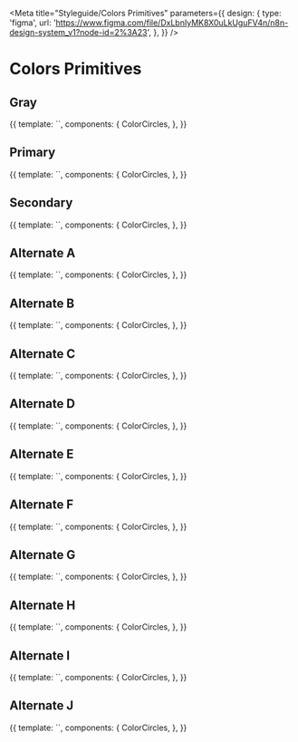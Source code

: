 
<Meta
	title="Styleguide/Colors Primitives"
	parameters={{
		design: {
			type: 'figma',
			url: 'https://www.figma.com/file/DxLbnIyMK8X0uLkUguFV4n/n8n-design-system_v1?node-id=2%3A23',
		},
	}}
/>

# Colors Primitives

## Gray

<Canvas>
	<Story name="gray">
		{{
			template: `<color-circles :colors="['--prim-gray-820', '--prim-gray-800', '--prim-gray-740', '--prim-gray-670', '--prim-gray-540', '--prim-gray-490', '--prim-gray-420', '--prim-gray-320', '--prim-gray-200', '--prim-gray-120', '--prim-gray-70', '--prim-gray-30', '--prim-gray-40', '--prim-gray-10', '--prim-gray-0']" />`,
			components: {
				ColorCircles,
			},
		}}
	</Story>
</Canvas>

## Primary

<Canvas>
	<Story name="primary">
		{{
			template: `<color-circles :colors="['--prim-color-primary-shade-300', '--prim-color-primary-shade-100', '--prim-color-primary', '--prim-color-primary-tint-100', '--prim-color-primary-tint-200', '--prim-color-primary-tint-250', '--prim-color-primary-tint-300']" />`,
			components: {
				ColorCircles,
			},
		}}
	</Story>
</Canvas>

## Secondary

<Canvas>
	<Story name="secondary">
		{{
			template: `<color-circles :colors="['--prim-color-secondary-shade-250', '--prim-color-secondary-shade-100', '--prim-color-secondary', '--prim-color-secondary-tint-100', '--prim-color-secondary-tint-200', '--prim-color-secondary-tint-300', '--prim-color-secondary-tint-400']" />`,
			components: {
				ColorCircles,
			},
		}}
	</Story>
</Canvas>

## Alternate A

<Canvas>
	<Story name="alternate-a">
		{{
			template: `<color-circles :colors="['--prim-color-alt-a-shade-200', '--prim-color-alt-a-shade-100', '--prim-color-alt-a', '--prim-color-alt-a-tint-300', '--prim-color-alt-a-tint-400', '--prim-color-alt-a-tint-500', '--prim-color-alt-a-tint-550']" />`,
			components: {
				ColorCircles,
			},
		}}
	</Story>
</Canvas>

## Alternate B

<Canvas>
	<Story name="alternate-b">
		{{
			template: `<color-circles :colors="['--prim-color-alt-b-shade-350', '--prim-color-alt-b-shade-250', '--prim-color-alt-b-shade-100', '--prim-color-alt-b', '--prim-color-alt-b-tint-150', '--prim-color-alt-b-tint-250', '--prim-color-alt-b-tint-300', '--prim-color-alt-b-tint-400']" />`,
			components: {
				ColorCircles,
			},
		}}
	</Story>
</Canvas>

## Alternate C

<Canvas>
	<Story name="alternate-c">
		{{
			template: `<color-circles :colors="['--prim-color-alt-c-shade-250', '--prim-color-alt-c-shade-150', '--prim-color-alt-c-shade-100', '--prim-color-alt-c', '--prim-color-alt-c-tint-150', '--prim-color-alt-c-tint-250', '--prim-color-alt-c-tint-300', '--prim-color-alt-c-tint-400', '--prim-color-alt-c-tint-450']" />`,
			components: {
				ColorCircles,
			},
		}}
	</Story>
</Canvas>

## Alternate D

<Canvas>
	<Story name="alternate-d">
		{{
			template: `<color-circles :colors="['--prim-color-alt-d-shade-700', '--prim-color-alt-d-shade-600', '--prim-color-alt-d-shade-150', '--prim-color-alt-d']" />`,
			components: {
				ColorCircles,
			},
		}}
	</Story>
</Canvas>

## Alternate E

<Canvas>
	<Story name="alternate-e">
		{{
			template: `<color-circles :colors="['--prim-color-alt-e-shade-350', '--prim-color-alt-e-shade-250', '--prim-color-alt-e-shade-150', '--prim-color-alt-e-shade-100', '--prim-color-alt-e', '--prim-color-alt-e-tint-250', '--prim-color-alt-e-tint-350']" />`,
			components: {
				ColorCircles,
			},
		}}
	</Story>
</Canvas>

## Alternate F

<Canvas>
	<Story name="alternate-f">
		{{
			template: `<color-circles :colors="['--prim-color-alt-f', '--prim-color-alt-f-tint-150']" />`,
			components: {
				ColorCircles,
			},
		}}
	</Story>
</Canvas>

## Alternate G

<Canvas>
	<Story name="alternate-g">
		{{
			template: `<color-circles :colors="['--prim-color-alt-g', '--prim-color-alt-g-tint-150']" />`,
			components: {
				ColorCircles,
			},
		}}
	</Story>
</Canvas>

## Alternate H

<Canvas>
	<Story name="alternate-h">
		{{
			template: `<color-circles :colors="['--prim-color-alt-h']" />`,
			components: {
				ColorCircles,
			},
		}}
	</Story>
</Canvas>

## Alternate I

<Canvas>
	<Story name="alternate-i">
		{{
			template: `<color-circles :colors="['--prim-color-alt-i']" />`,
			components: {
				ColorCircles,
			},
		}}
	</Story>
</Canvas>

## Alternate J

<Canvas>
	<Story name="alternate-j">
		{{
			template: `<color-circles :colors="['--prim-color-alt-j']" />`,
			components: {
				ColorCircles,
			},
		}}
	</Story>
</Canvas>

